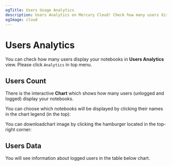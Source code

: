 ```yaml
---
ogTitle: Users Usage Analytics
description: Users Analytics on Mercury Cloud! Check how many users display your notebooks.
ogImage: cloud
---
```



# Users Analytics

You can check how many users display your notebooks in **Users Analytics** view. Please click `Analytics` in top menu.

## Users Count

<Screenshot src={chartPng} alt="Users Analytics as a chart."/>

There is the interactive **Chart** which shows how many users (unlogged and logged) display your notebooks. 

You can choose which notebooks will be displayed by clicking their names in the chart legend (in the top):

<Screenshot src={choicePng} alt = "Chose your notebook." />

You can downloadchart image by clicking the hamburger located in the top-right corner:

<Screenshot src={downloadPng} alt="Download your charts." />

## Users Data 

You will see information about logged users in the table below chart. 

<Screenshot src={loggedusersPng} alt="Users Analytics as a table."/>

